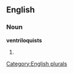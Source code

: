 
==English==

===Noun===
'''ventriloquists'''

# {{plural of|[[ventriloquist]]}}

[[Category:English plurals]]